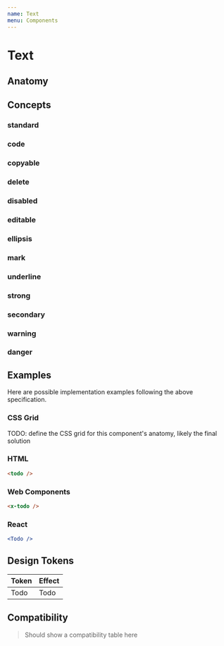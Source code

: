```yaml
---
name: Text
menu: Components
---
```



# Text

## Anatomy

<Anatomy component="Text" />

## Concepts

### standard <ConceptCoverage component='Text' concept='code' />

<Specimens component="Text" concept="standard" />

### code <ConceptCoverage component='Text' concept='code' />

<Specimens component="Text" concept="code" />

### copyable <ConceptCoverage component='Text' concept='copyable' />

<Specimens component="Text" concept="copyable" />

### delete <ConceptCoverage component='Text' concept='delete' />

<Specimens component="Text" concept="delete" />

### disabled <ConceptCoverage component='Text' concept='disabled' />

<Specimens component="Text" concept="disabled" />

### editable <ConceptCoverage component='Text' concept='editable' />

<Specimens component="Text" concept="editable" />

### ellipsis <ConceptCoverage component='Text' concept='ellipsis' />

### mark <ConceptCoverage component='Text' concept='mark' />

<Specimens component="Text" concept="mark" />

### underline <ConceptCoverage component='Text' concept='underline' />

<Specimens component="Text" concept="underline" />

### strong <ConceptCoverage component='Text' concept='strong' />

<Specimens component="Text" concept="strong" />

### secondary <ConceptCoverage component='Text' concept='secondary' />

<Specimens component="Text" concept="secondary" />

### warning <ConceptCoverage component='Text' concept='warning' />

<Specimens component="Text" concept="warning" />

### danger <ConceptCoverage component='Text' concept='danger' />

<Specimens component="Text" concept="danger" />

## Examples

Here are possible implementation examples following the above specification.

### CSS Grid

TODO: define the CSS grid for this component's anatomy, likely the final solution

### HTML

```html
<todo />
```

### Web Components

```html
<x-todo />
```

### React

```jsx
<Todo />
```

## Design Tokens

| Token | Effect |
| ----- | ------ |
| Todo  | Todo   |

## Compatibility

> Should show a compatibility table here

[100]: https://semantic-ui.com/elements/loader
[101]: https://carbondesignsystem.com/components/loading
[102]: https://atlaskit.atlassian.com/packages/core/spinner
[103]: https://getbootstrap.com/docs/4.2/components/spinners
[104]: https://lightningdesignsystem.com/components/badges
[105]: https://material.io/design/components/progress-indicators.html
[106]: https://developer.microsoft.com/en-us/fabric#/components/spinner
[107]: https://getuikit.com/docs/spinner
[108]: https://evergreen.segment.com/components/spinner
[109]: https://ant.design/components/spin
